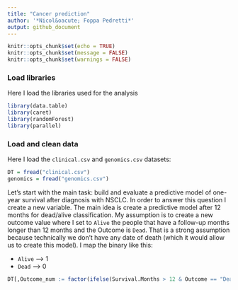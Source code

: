 ```yaml
---
title: "Cancer prediction"
author: '*Nicol&oacute; Foppa Pedretti*'
output: github_document
---
```


```r
knitr::opts_chunk$set(echo = TRUE)
knitr::opts_chunk$set(message = FALSE)
knitr::opts_chunk$set(warnings = FALSE)
```

### Load libraries 

Here I load the libraries used for the analysis

```r
library(data.table)
library(caret)
library(randomForest)
library(parallel)
```

### Load and clean data

Here I load the `clinical.csv` and `genomics.csv` datasets:

```r
DT = fread("clinical.csv")
genomics = fread("genomics.csv")
```

Let's start with the main task: build and evaluate a predictive model of one-year
survival after diagnosis with NSCLC. In order to answer this question I create a new variable. The main idea is create a predictive model after 12 months for dead/alive classification. My assumption is to create a new outcome value where I set to `Alive` the people that have a follow-up months longer than 12 months and the Outcome is `Dead`. That is a strong assumption because technically we don't have any date of death (which it would allow us to create this model). I map the binary like this: 

+ `Alive` &longrightarrow; 1
+ `Dead` &longrightarrow; 0

```r
DT[,Outcome_num := factor(ifelse(Survival.Months > 12 & Outcome == "Dead",1,0))]
```


